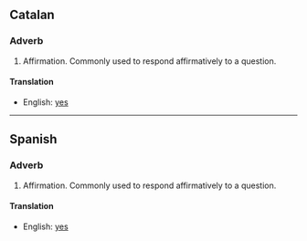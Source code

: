 ==Catalan==
===Adverb===
#Affirmation. Commonly used to respond affirmatively to a question.
====Translation====
*English: [[yes]]

----
==Spanish==
===Adverb===
#Affirmation. Commonly used to respond affirmatively to a question.
====Translation====
*English: [[yes]]